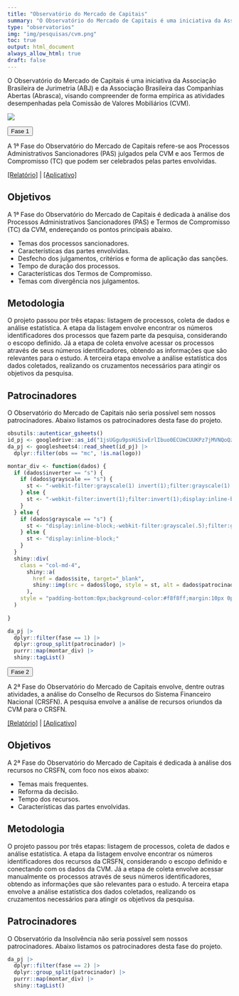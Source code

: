```yaml
---
title: "Observatório do Mercado de Capitais"
summary: "O Observatório do Mercado de Capitais é uma iniciativa da Associação Brasileira de Jurimetria (ABJ) e da Associação Brasileira das Companhias Abertas (Abrasca) que visa compreender de forma empírica as atividades desempenhadas pela Comissão de Valores Mobiliários (CVM)."
type: "observatorios"
img: "img/pesquisas/cvm.png"
toc: true
output: html_document
always_allow_html: true
draft: false
---
```


O Observatório do Mercado de Capitais é uma iniciativa da Associação Brasileira de Jurimetria (ABJ) e da Associação Brasileira das Companhias Abertas (Abrasca), visando compreender de forma empírica as atividades desempenhadas pela Comissão de Valores Mobiliários (CVM).

![](/img/pesquisas/cvm.png)


<p>
<button class="accordion">Fase 1</button>
</p>
<div class="panel">
A 1ª Fase do Observatório do Mercado de Capitais refere-se aos Processos Administrativos Sancionadores (PAS) julgados pela CVM e aos Termos de Compromisso (TC) que podem ser celebrados pelas partes envolvidas.

<a href="https://abjur.github.io/obsCRSFN/relatorio/index.html">[Relatório]</a> 
| <a href="https://abjur.shinyapps.io/obsCRSFN/">[Aplicativo]</a>

<h2>Objetivos</h2>
<p>A 1ª Fase do Observatório do Mercado de Capitais é dedicada à análise dos Processos Administrativos Sancionadores (PAS) e Termos de Compromisso (TC) da CVM, endereçando os pontos principais abaixo.</p>
<ul>
<li>Temas dos processos sancionadores.</li>
<li>Características das partes envolvidas.</li>
<li>Desfecho dos julgamentos, critérios e forma de aplicação das sanções.</li>
<li>Tempo de duração dos processos.</li>
<li>Características dos Termos de Compromisso.</li>
<li>Temas com divergência nos julgamentos.</li>
</ul>

<h2>Metodologia</h2>
O projeto passou por três etapas: listagem de processos, coleta de dados e análise estatística. A etapa da listagem envolve encontrar os números identificadores dos processos que fazem parte da pesquisa, considerando o escopo definido. Já a etapa de coleta envolve acessar os processos através de seus números identificadores, obtendo as informações que são relevantes para o estudo. A terceira etapa envolve a análise estatística dos dados coletados, realizando os cruzamentos necessários para atingir os objetivos da pesquisa.

<h2>Patrocinadores</h2>
<p>O Observatório do Mercado de Capitais não seria possível sem nossos patrocinadores. Abaixo listamos os patrocinadores desta fase do projeto.</p>

```r

obsutils::autenticar_gsheets()
id_pj <- googledrive::as_id("1jsUGgu9psHiSivErlIbuo0ECUmCUUKPz7jMVNQoQzIQ")
da_pj <- googlesheets4::read_sheet(id_pj) |>
  dplyr::filter(obs == "mc", !is.na(logo))

montar_div <- function(dados) {
  if (dados$inverter == "s") {
    if (dados$grayscale == "s") {
      st <- "-webkit-filter:grayscale(1) invert(1);filter:grayscale(1) invert(1);display:inline-block;"
    } else {
      st <- "-webkit-filter:invert(1);filter:invert(1);display:inline-block;"
    }
  } else {
    if (dados$grayscale == "s") {
      st <- "display:inline-block;-webkit-filter:grayscale(.5);filter:grayscale(.5);"
    } else {
      st <- "display:inline-block;"
    }
  }
  shiny::div(
    class = "col-md-4",
      shiny::a(
        href = dados$site, target="_blank", 
        shiny::img(src = dados$logo, style = st, alt = dados$patrocinador)
      ),
    style = "padding-bottom:0px;background-color:#f8f8ff;margin:10px 0px 0px 0px;min-height:200px;display:flex;justify-content:center;align-items:center;"
  )
  
}

da_pj |>
  dplyr::filter(fase == 1) |>
  dplyr::group_split(patrocinador) |> 
  purrr::map(montar_div) |> 
  shiny::tagList()
```
</div>

<p>
<button class="accordion">Fase 2</button>
</p>
<div class="panel">

<p>A 2ª Fase do Observatório do Mercado de Capitais envolve, dentre outras atividades, a análise do Conselho de Recursos do Sistema Financeiro Nacional (CRSFN). A pesquisa envolve a análise de recursos oriundos da CVM para o CRSFN.</p>
<a href="https://abjur.github.io/obsCRSFN/relatorio/index.html">[Relatório]</a> 
| <a href="https://abjur.shinyapps.io/obsCRSFN/">[Aplicativo]</a>

<h2>Objetivos</h2>
<p>A 2ª Fase do Observatório do Mercado de Capitais é dedicada à análise dos recursos no CRSFN, com foco nos eixos abaixo:</p>
<ul>
<li>Temas mais frequentes.</li>
<li>Reforma da decisão.</li>
<li>Tempo dos recursos.</li>
<li>Características das partes envolvidas.</li>
</ul>

<h2>Metodologia</h2>
<p>O projeto passou por três etapas: listagem de processos, coleta de dados e análise estatística. A etapa da listagem envolve encontrar os números identificadores dos recursos da CRSFN, considerando o escopo definido e conectando com os dados da CVM. Já a etapa de coleta envolve acessar manualmente os processos através de seus números identificadores, obtendo as informações que são relevantes para o estudo. A terceira etapa envolve a análise estatística dos dados coletados, realizando os cruzamentos necessários para atingir os objetivos da pesquisa.</p>

<h2>Patrocinadores</h2>
<p>O Observatório da Insolvência não seria possível sem nossos patrocinadores. Abaixo listamos os patrocinadores desta fase do projeto.</p>

<div class="row" style="align:center;">

```r

da_pj |>
  dplyr::filter(fase == 2) |>
  dplyr::group_split(patrocinador) |> 
  purrr::map(montar_div) |> 
  shiny::tagList()
```
</div>
</div>


